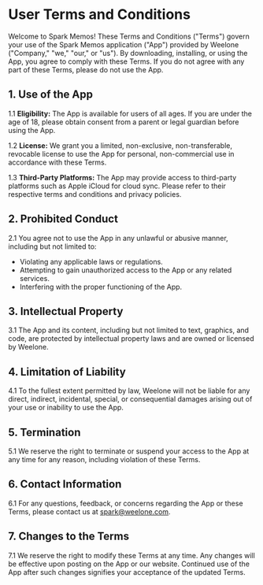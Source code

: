 # User Terms and Conditions

Welcome to Spark Memos! These Terms and Conditions ("Terms") govern your use of the Spark Memos application ("App") provided by Weelone ("Company," "we," "our," or "us"). By downloading, installing, or using the App, you agree to comply with these Terms. If you do not agree with any part of these Terms, please do not use the App.

## 1. Use of the App

1.1 **Eligibility:** The App is available for users of all ages. If you are under the age of 18, please obtain consent from a parent or legal guardian before using the App.

1.2 **License:** We grant you a limited, non-exclusive, non-transferable, revocable license to use the App for personal, non-commercial use in accordance with these Terms.

1.3 **Third-Party Platforms:** The App may provide access to third-party platforms such as Apple iCloud for cloud sync. Please refer to their respective terms and conditions and privacy policies.

## 2. Prohibited Conduct

2.1 You agree not to use the App in any unlawful or abusive manner, including but not limited to:

- Violating any applicable laws or regulations.
- Attempting to gain unauthorized access to the App or any related services.
- Interfering with the proper functioning of the App.

## 3. Intellectual Property

3.1 The App and its content, including but not limited to text, graphics, and code, are protected by intellectual property laws and are owned or licensed by Weelone.

## 4. Limitation of Liability

4.1 To the fullest extent permitted by law, Weelone will not be liable for any direct, indirect, incidental, special, or consequential damages arising out of your use or inability to use the App.

## 5. Termination

5.1 We reserve the right to terminate or suspend your access to the App at any time for any reason, including violation of these Terms.

## 6. Contact Information

6.1 For any questions, feedback, or concerns regarding the App or these Terms, please contact us at [spark@weelone.com](mailto:spark@weelone.com).

## 7. Changes to the Terms

7.1 We reserve the right to modify these Terms at any time. Any changes will be effective upon posting on the App or our website. Continued use of the App after such changes signifies your acceptance of the updated Terms.
